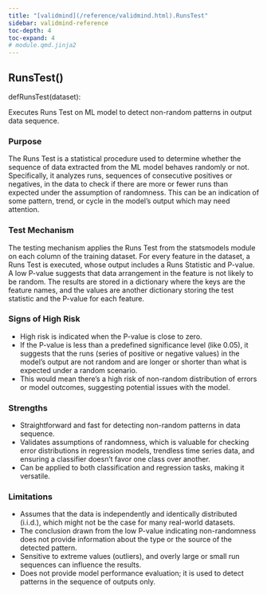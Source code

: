 ```yaml
---
title: "[validmind](/reference/validmind.html).RunsTest"
sidebar: validmind-reference
toc-depth: 4
toc-expand: 4
# module.qmd.jinja2
---
```


<!-- function.qmd.jinja2 -->

## RunsTest[()]{.muted}

<!-- signatures.jinja2 -->

::: {.signature}

<span class="kw">def</span><span class="name">RunsTest</span>(<span class="param"><span class="n">dataset</span></span>):

:::

<!-- docstring.jinja2 -->

Executes Runs Test on ML model to detect non-random patterns in output data sequence.

### Purpose

The Runs Test is a statistical procedure used to determine whether the sequence of data extracted from the ML model behaves randomly or not. Specifically, it analyzes runs, sequences of consecutive positives or negatives, in the data to check if there are more or fewer runs than expected under the assumption of randomness. This can be an indication of some pattern, trend, or cycle in the model's output which may need attention.

### Test Mechanism

The testing mechanism applies the Runs Test from the statsmodels module on each column of the training dataset. For every feature in the dataset, a Runs Test is executed, whose output includes a Runs Statistic and P-value. A low P-value suggests that data arrangement in the feature is not likely to be random. The results are stored in a dictionary where the keys are the feature names, and the values are another dictionary storing the test statistic and the P-value for each feature.

### Signs of High Risk

- High risk is indicated when the P-value is close to zero.
- If the P-value is less than a predefined significance level (like 0.05), it suggests that the runs (series of positive or negative values) in the model's output are not random and are longer or shorter than what is expected under a random scenario.
- This would mean there's a high risk of non-random distribution of errors or model outcomes, suggesting potential issues with the model.

### Strengths

- Straightforward and fast for detecting non-random patterns in data sequence.
- Validates assumptions of randomness, which is valuable for checking error distributions in regression models, trendless time series data, and ensuring a classifier doesn't favor one class over another.
- Can be applied to both classification and regression tasks, making it versatile.

### Limitations

- Assumes that the data is independently and identically distributed (i.i.d.), which might not be the case for many real-world datasets.
- The conclusion drawn from the low P-value indicating non-randomness does not provide information about the type or the source of the detected pattern.
- Sensitive to extreme values (outliers), and overly large or small run sequences can influence the results.
- Does not provide model performance evaluation; it is used to detect patterns in the sequence of outputs only.
